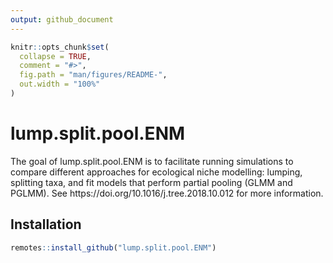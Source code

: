 ```yaml
---
output: github_document
---
```


<!-- README.md is generated from README.Rmd. Please edit that file -->

```r
knitr::opts_chunk$set(
  collapse = TRUE,
  comment = "#>",
  fig.path = "man/figures/README-",
  out.width = "100%"
)
```
# lump.split.pool.ENM

The goal of lump.split.pool.ENM is to facilitate running simulations to compare different approaches for ecological niche modelling: lumping, splitting taxa, and fit models that perform partial pooling (GLMM and PGLMM). See https://doi.org/10.1016/j.tree.2018.10.012 for more information.

## Installation

``` r
remotes::install_github("lump.split.pool.ENM")
```

